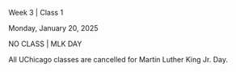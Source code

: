 
<!-- 

Find and replace:

- 3 : week number (numeral only)
- 1 : class number (per week, numeral only)
- Monday, January 20, 2025 : date in format Monday, January 1, 2025
- MLK Day No class

TODO: see if there's a way to make these variables
The problem is that if they are includes with multiple on the index page, the variables would need to process before being included. 

-->

<!--
#### Announcements/Housekeeping/Etc

Text to appear before the accordion

-->

:::::::::::::::::::::::::::::: {#w3c1 .accordion}

:::: accordion-item
::: {.accordion-header .titlebox}
Week 3 | Class 1
:::
::::

:::: accordion-item
::: {.datebox}
Monday, January 20, 2025
:::
::::


::::::: accordion-item
:::: accordion-header
::: {.accordion-button .collapsed .classbox type="button" data-bs-toggle="collapse" data-bs-target="#class-w3c1" aria-expanded="false" aria-controls="class-w3c1"}
NO CLASS | MLK DAY
:::
::::

:::: {#class-w3c1 .accordion-collapse .collapse data-bs-parent="#w3c1"}
::: accordion-body
All UChicago classes are cancelled for Martin Luther King Jr. Day.
:::
::::
:::::::


::::::::::::::::::::::::::::::

